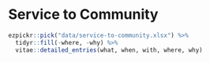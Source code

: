 # Service to Community

```r
ezpickr::pick("data/service-to-community.xlsx") %>%
  tidyr::fill(-where, -why) %>%
  vitae::detailed_entries(what, when, with, where, why)
```
